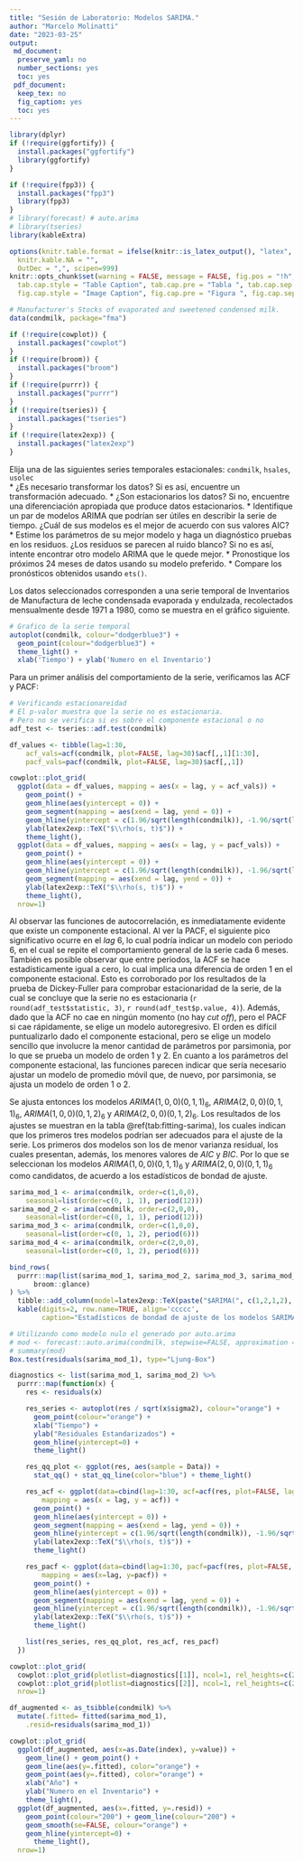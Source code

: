 ---
title: "Sesión de Laboratorio: Modelos SARIMA."
author: "Marcelo Molinatti"
date: "2023-03-25"
output:
 md_document:
  preserve_yaml: no
  number_sections: yes
  toc: yes
 pdf_document:
  keep_tex: no
  fig_caption: yes
  toc: yes
---

```{r setup, include=FALSE}
library(dplyr)
if (!require(ggfortify)) {
  install.packages("ggfortify")
  library(ggfortify)
}

if (!require(fpp3)) {
  install.packages("fpp3")
  library(fpp3)
}
# library(forecast) # auto.arima
# library(tseries)
library(kableExtra)

options(knitr.table.format = ifelse(knitr::is_latex_output(), "latex", "html"), 
  knitr.kable.NA = "", 
  OutDec = ",", scipen=999)
knitr::opts_chunk$set(warning = FALSE, message = FALSE, fig.pos = "!h", fig.align = 'center',
  tab.cap.style = "Table Caption", tab.cap.pre = "Tabla ", tab.cap.sep = ". ", 
  fig.cap.style = "Image Caption", fig.cap.pre = "Figura ", fig.cap.sep = ". ")

# Manufacturer's Stocks of evaporated and sweetened condensed milk.
data(condmilk, package="fma")

if (!require(cowplot)) {
  install.packages("cowplot")
}
if (!require(broom)) {
  install.packages("broom")
}
if (!require(purrr)) {
  install.packages("purrr")
}
if (!require(tseries)) {
  install.packages("tseries")
}
if (!require(latex2exp)) {
  install.packages("latex2exp")
}
```

Elija una de las siguientes series temporales estacionales: ```condmilk```, ```hsales```, ```usolec```  
* ¿Es necesario transformar los datos? Si es así, encuentre un transformación adecuado.
* ¿Son estacionarios los datos? Si no, encuentre una diferenciación apropiada que produce datos estacionarios.
* Identifique un par de modelos ARIMA que podrían ser útiles en describir la serie de tiempo. ¿Cuál de sus modelos es el mejor de acuerdo con sus valores AIC?
* Estime los parámetros de su mejor modelo y haga un diagnóstico pruebas en los residuos. ¿Los residuos se parecen al ruido blanco? Si no es así, intente encontrar otro modelo ARIMA que le quede mejor.
* Pronostique los próximos 24 meses de datos usando su modelo preferido.
* Compare los pronósticos obtenidos usando ```ets()```.

Los datos seleccionados corresponden a una serie temporal de Inventarios de Manufactura de leche condensada evaporada y endulzada, recolectados mensualmente desde 1971 a 1980, como se muestra en el gráfico siguiente.

```{r tseries-plot, fig.height=7, fig.width=7}
# Grafico de la serie temporal
autoplot(condmilk, colour="dodgerblue3") +
  geom_point(colour="dodgerblue3") + 
  theme_light() + 
  xlab('Tiempo') + ylab('Numero en el Inventario')
```

Para un primer análisis del comportamiento de la serie, verificamos las ACF y PACF:

```{r acf-pacf, fig.height=6, fig.width=14}
# Verificando estacionareidad
# El p-valor muestra que la serie no es estacionaria.
# Pero no se verifica si es sobre el componente estacional o no
adf_test <- tseries::adf.test(condmilk)

df_values <- tibble(lag=1:30,
    acf_vals=acf(condmilk, plot=FALSE, lag=30)$acf[,,1][1:30],
    pacf_vals=pacf(condmilk, plot=FALSE, lag=30)$acf[,,1])

cowplot::plot_grid(
  ggplot(data = df_values, mapping = aes(x = lag, y = acf_vals)) +
    geom_point() +
    geom_hline(aes(yintercept = 0)) +
    geom_segment(mapping = aes(xend = lag, yend = 0)) +
    geom_hline(yintercept = c(1.96/sqrt(length(condmilk)), -1.96/sqrt(length(condmilk))), linetype=2, color='blue') +
    ylab(latex2exp::TeX("$\\rho(s, t)$")) +
    theme_light(), 
  ggplot(data = df_values, mapping = aes(x = lag, y = pacf_vals)) +
    geom_point() +
    geom_hline(aes(yintercept = 0)) +
    geom_hline(yintercept = c(1.96/sqrt(length(condmilk)), -1.96/sqrt(length(condmilk))), linetype=2, color='blue') +
    geom_segment(mapping = aes(xend = lag, yend = 0)) +
    ylab(latex2exp::TeX("$\\rho(s, t)$")) +
    theme_light(), 
  nrow=1)
```

Al observar las funciones de autocorrelación, es inmediatamente evidente que existe un componente estacional. Al ver la PACF, el siguiente pico significativo ocurre en el _lag_ 6, lo cual podría indicar un modelo con periodo 6, en el cual se repite el comportamiento general de la serie cada 6 meses. 
También es posible observar que entre periodos, la ACF se hace estadísticamente igual a cero, lo cual implica una diferencia de orden 1 en el componente estacional. Esto es corroborado por los resultados de la prueba de Dickey-Fuller para comprobar estacionaridad de la serie, de la cual se concluye que la serie no es estacionaria (`r round(adf_test$statistic, 3)`, `r round(adf_test$p.value, 4)`).
Además, dado que la ACF no cae en ningún momento (no hay _cut off_), pero el PACF si cae rápidamente, se elige un modelo autoregresivo. El orden es difícil puntualizarlo dado el componente estacional, pero se elige un modelo sencillo que involucre la menor cantidad de parámetros por parsimonia, por lo que se prueba un modelo de orden 1 y 2. 
En cuanto a los parámetros del componente estacional, las funciones parecen indicar que sería necesario ajustar un modelo de promedio móvil que, de nuevo, por parsimonia, se ajusta un modelo de orden 1 o 2. 

Se ajusta entonces los modelos $ARIMA(1, 0, 0)(0, 1, 1)_6$, $ARIMA(2, 0, 0)(0, 1, 1)_6$, $ARIMA(1, 0, 0)(0, 1, 2)_6$ y $ARIMA(2, 0, 0)(0, 1, 2)_6$. Los resultados de los ajustes se muestran en
la tabla \@ref(tab:fitting-sarima), los cuales indican que los primeros tres modelos podrían ser adecuados para el ajuste de la serie. Los primeros dos modelos son los de menor varianza residual, los cuales presentan, además, los menores valores de $AIC$ y $BIC$. Por lo que se seleccionan los modelos $ARIMA(1, 0, 0)(0, 1, 1)_6$ y $ARIMA(2, 0, 0)(0, 1, 1)_6$ como candidatos, de acuerdo a los estadísticos de bondad de ajuste.

```{r fitting-sarima}
sarima_mod_1 <- arima(condmilk, order=c(1,0,0), 
    seasonal=list(order=c(0, 1, 1), period(12)))
sarima_mod_2 <- arima(condmilk, order=c(2,0,0), 
    seasonal=list(order=c(0, 1, 1), period(12)))
sarima_mod_3 <- arima(condmilk, order=c(1,0,0), 
    seasonal=list(order=c(0, 1, 2), period(6)))
sarima_mod_4 <- arima(condmilk, order=c(2,0,0), 
    seasonal=list(order=c(0, 1, 2), period(6)))

bind_rows(
  purrr::map(list(sarima_mod_1, sarima_mod_2, sarima_mod_3, sarima_mod_4),
      broom::glance)
) %>% 
  tibble::add_column(model=latex2exp::TeX(paste("$ARIMA(", c(1,2,1,2), ", 0, 0)(0, 1, ", c(1,1,2,2), ")_6$", sep="")), .before=1) %>%
  kable(digits=2, row.name=TRUE, align='ccccc',
        caption="Estadísticos de bondad de ajuste de los modelos SARIMA ajustados.")
```
```{r ljung-box-test, echo=FALSE}
# Utilizando como modelo nulo el generado por auto.arima
# mod <- forecast::auto.arima(condmilk, stepwise=FALSE, approximation =FALSE)
# summary(mod)
Box.test(residuals(sarima_mod_1), type="Ljung-Box") 
```


```{r residuals-of-candidate}
diagnostics <- list(sarima_mod_1, sarima_mod_2) %>%
  purrr::map(function(x) {
    res <- residuals(x) 

    res_series <- autoplot(res / sqrt(x$sigma2), colour="orange") +
      geom_point(colour="orange") +
      xlab("Tiempo") +
      ylab("Residuales Estandarizados") + 
      geom_hline(yintercept=0) +
      theme_light()

    res_qq_plot <- ggplot(res, aes(sample = Data)) + 
      stat_qq() + stat_qq_line(color="blue") + theme_light()

    res_acf <- ggplot(data=cbind(lag=1:30, acf=acf(res, plot=FALSE, lag=30)$acf[,,1][1:30]), 
        mapping = aes(x = lag, y = acf)) +
      geom_point() +
      geom_hline(aes(yintercept = 0)) +
      geom_segment(mapping = aes(xend = lag, yend = 0)) +
      geom_hline(yintercept = c(1.96/sqrt(length(condmilk)), -1.96/sqrt(length(condmilk))), linetype=2, color='blue') +
      ylab(latex2exp::TeX("$\\rho(s, t)$")) +
      theme_light()

    res_pacf <- ggplot(data=cbind(lag=1:30, pacf=pacf(res, plot=FALSE, lag=30)$acf[,,1][1:30]), 
        mapping = aes(x=lag, y=pacf)) +
      geom_point() +
      geom_hline(aes(yintercept = 0)) +
      geom_segment(mapping = aes(xend = lag, yend = 0)) +
      geom_hline(yintercept = c(1.96/sqrt(length(condmilk)), -1.96/sqrt(length(condmilk))), linetype=2, color='blue') +
      ylab(latex2exp::TeX("$\\rho(s, t)$")) +
      theme_light()

    list(res_series, res_qq_plot, res_acf, res_pacf)
  })

cowplot::plot_grid(
  cowplot::plot_grid(plotlist=diagnostics[[1]], ncol=1, rel_heights=c(2,2,1,1)),
  cowplot::plot_grid(plotlist=diagnostics[[2]], ncol=1, rel_heights=c(2,2,1,1)), 
  nrow=1)
```



```{r fitted-versus-residuals}
df_augmented <- as_tsibble(condmilk) %>%
  mutate(.fitted= fitted(sarima_mod_1),
    .resid=residuals(sarima_mod_1))

cowplot::plot_grid(
  ggplot(df_augmented, aes(x=as.Date(index), y=value)) +
    geom_line() + geom_point() + 
    geom_line(aes(y=.fitted), color="orange") + 
    geom_point(aes(y=.fitted), color="orange") +
    xlab("Año") +
    ylab("Numero en el Inventario") + 
    theme_light(), 
  ggplot(df_augmented, aes(x=.fitted, y=.resid)) +
    geom_point(colour="200") + geom_line(colour="200") +
    geom_smooth(se=FALSE, colour="orange") +
    geom_hline(yintercept=0) +
      theme_light(), 
  nrow=1)
```



